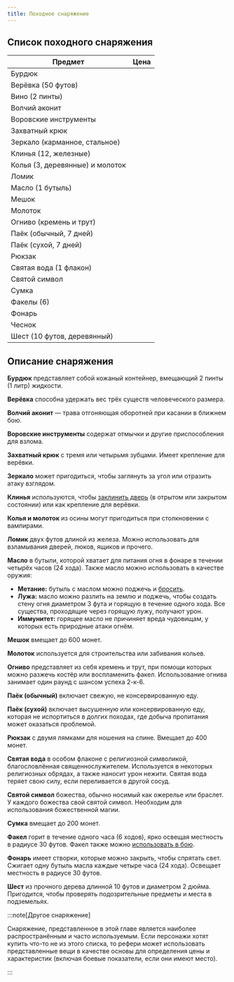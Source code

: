 ```yaml
---
title: Походное снаряжение
---
```



## Список походного снаряжения

| Предмет                         |            Цена |
| ------------------------------- | --------------: |
| Бурдюк                          |  <Coin v="1" /> |
| Верёвка (50 футов)              |  <Coin v="1" /> |
| Вино (2 пинты)                  |  <Coin v="1" /> |
| Волчий аконит                   | <Coin v="10" /> |
| Воровские инструменты           | <Coin v="25" /> |
| Захватный крюк                  | <Coin v="25" /> |
| Зеркало (карманное, стальное)   |  <Coin v="5" /> |
| Клинья (12, железные)           |  <Coin v="1" /> |
| Колья (3, деревянные) и молоток |  <Coin v="3" /> |
| Ломик                           | <Coin v="10" /> |
| Масло (1 бутыль)                |  <Coin v="2" /> |
| Мешок                           |  <Coin v="2" /> |
| Молоток                         |  <Coin v="2" /> |
| Огниво (кремень и трут)         |  <Coin v="3" /> |
| Паёк (обычный, 7 дней)          |  <Coin v="5" /> |
| Паёк (сухой, 7 дней)            | <Coin v="15" /> |
| Рюкзак                          |  <Coin v="5" /> |
| Святая вода (1 флакон)          | <Coin v="25" /> |
| Святой символ                   | <Coin v="25" /> |
| Сумка                           |  <Coin v="1" /> |
| Факелы (6)                      |  <Coin v="1" /> |
| Фонарь                          | <Coin v="10" /> |
| Чеснок                          |  <Coin v="5" /> |
| Шест (10 футов, деревянный)     |  <Coin v="1" /> |

## Описание снаряжения

**Бурдюк** представляет собой кожаный контейнер, вмещающий 2 пинты (1 литр) жидкости.

**Верёвка** способна удержать вес трёх существ человеческого размера.

**Волчий аконит** — трава отгоняющая оборотней при касании в ближнем бою.

**Воровские инструменты** содержат отмычки и другие приспособления для взлома.

**Захватный крюк** с тремя или четырьмя зубцами. Имеет крепление для верёвки.

**Зеркало** может пригодиться, чтобы заглянуть за угол или отразить атаку взглядом.

**Клинья** используются, чтобы [заклинить дверь](/adventures/adventuring/dungeon-adventuring#заклинившие-двери) (в отрытом или закрытом состоянии) или как крепление для верёвки.

**Колья и молоток** из осины могут пригодиться при столкновении с вампирами.

**Ломик** двух футов длиной из железа. Можно использовать для взламывания дверей, люков, ящиков и прочего.

**Масло** в бутыли, которой хватает для питания огня в фонаре в течении четырёх часов (24 хода). Также масло можно использовать в качестве оружия:

- **Метание:** бутыль с маслом можно поджечь и [бросить](../../equipment/weapons-and-armour#свойства-оружия).
- **Лужа:** масло можно разлить на землю и поджечь, чтобы создать стену огня диаметром 3 фута и горящую в течение одного хода. Все существа, проходящие через горящую лужу, получают урон.
- **Иммунитет:** горящее масло не причиняет вреда чудовищам, у которых есть природные атаки огнём.

**Мешок** вмещает до 600 монет.

**Молоток** используется для строительства или забивания кольев.

**Огниво** представляет из себя кремень и трут, при помощи которых можно разжечь костёр или воспламенить факел. Использование огнива занимает один раунд с шансом успеха 2-к-6.

**Паёк (обычный)** включает свежую, не консервированную еду.

**Паёк (сухой)** включает высушенную или консервированную еду, которая не испортиться в долгих походах, где добыча пропитания может оказаться проблемой.

**Рюкзак** с двумя лямками для ношения на спине. Вмещает до 400 монет.

**Святая вода** в особом флаконе с религиозной символикой, благословлённая священнослужителем. Используется в некоторых религиозных обрядах, а также наносит урон нежити. Святая вода теряет свою силу, если переливается в другой сосуд.

**Святой символ** божества, обычно носимый как ожерелье или браслет. У каждого божества свой святой символ. Необходим для использования божественной магии.

**Сумка** вмещает до 200 монет.

**Факел** горит в течение одного часа (6 ходов), ярко освещая местность в радиусе 30 футов. Факел также можно [использовать в бою](/adventures/encounters/combat).

**Фонарь** имеет створки, которые можно закрыть, чтобы спрятать свет. Сжигает одну бутыль масла каждые четыре часа (24 хода). Освещает местность в радиусе 30 футов.

**Шест** из прочного дерева длинной 10 футов и диаметром 2 дюйма. Пригодится, чтобы проверять подозрительные предметы и места в подземельях.

:::note[Другое снаряжение]

Снаряжение, представленное в этой главе является наиболее распространённым и часто используемым. Если персонажи хотят купить что-то не из этого списка, то рефери может использовать представленные вещи в качестве основы для определения цены и характеристик (включая боевые показатели, если они имеют место).

:::
